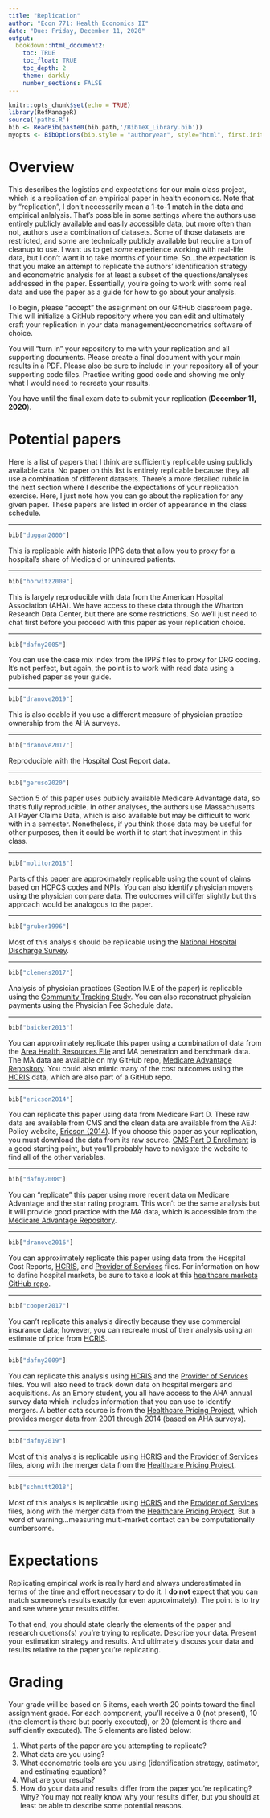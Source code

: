 ```yaml
---
title: "Replication"
author: "Econ 771: Health Economics II"
date: "Due: Friday, December 11, 2020"
output: 
  bookdown::html_document2:
    toc: TRUE
    toc_float: TRUE
    toc_depth: 2
    theme: darkly
    number_sections: FALSE
---
```


```r
knitr::opts_chunk$set(echo = TRUE)
library(RefManageR)
source('paths.R')
bib <- ReadBib(paste0(bib.path,'/BibTeX_Library.bib'))
myopts <- BibOptions(bib.style = "authoryear", style="html", first.inits=FALSE, max.names = 20, check.entries=FALSE)

```



# Overview
This describes the logistics and expectations for our main class project, which is a replication of an empirical paper in health economics. Note that by "replication", I don't necessarily mean a 1-to-1 match in the data and empirical anlalysis. That's possible in some settings where the authors use entirely publicly available and easily accessible data, but more often than not, authors use a combination of datasets. Some of those datasets are restricted, and some are technically publicly available but require a ton of cleanup to use. I want us to get *some* experience working with real-life data, but I don't want it to take months of your time. So...the expectation is that you make an attempt to replicate the authors' identification strategy and econometric analysis for at least a subset of the questions/analyses addressed in the paper. Essentially, you're going to work with some real data and use the paper as a guide for how to go about your analysis.

To begin, please "accept" the assignment on our GitHub classroom page. This will initialize a GitHub repository where you can edit and ultimately craft your replication in your data management/econometrics software of choice.  

You will "turn in" your repository to me with your replication and all supporting documents. Please create a final document with your main results in a PDF. Please also be sure to include in your repository all of your supporting code files. Practice writing good code and showing me only what I would need to recreate your results.

You have until the final exam date to submit your replication (**December 11, 2020**).


# Potential papers
Here is a list of papers that I think are sufficiently replicable using publicly available data. No paper on this list is entirely replicable because they all use a combination of different datasets. There's a more detailed rubric in the next section where I describe the expectations of your replication exercise. Here, I just note how you can go about the replication for any given paper. These papers are listed in order of appearance in the class schedule.


---

```r
bib["duggan2000"]
``` 

This is replicable with historic IPPS data that allow you to proxy for a hospital's share of Medicaid or uninsured patients.

---

```r
bib["horwitz2009"]
``` 

This is largely reproducible with data from the American Hospital Association (AHA). We have access to these data through the Wharton Research Data Center, but there are some restrictions. So we'll just need to chat first before you proceed with this paper as your replication choice.

---

```r
bib["dafny2005"]
``` 

You can use the case mix index from the IPPS files to proxy for DRG coding. It's not perfect, but again, the point is to work with read data using a published paper as your guide.

---

```r
bib["dranove2019"]
``` 

This is also doable if you use a different measure of physician practice ownership from the AHA surveys.


---

```r
bib["dranove2017"]
``` 

Reproducible with the Hospital Cost Report data.


---

```r
bib["geruso2020"]
``` 

Section 5 of this paper uses publicly available Medicare Advantage data, so that's fully reproducible. In other analyses, the authors use Massachusetts All Payer Claims Data, which is also available but may be difficult to work with in a semester. Nonetheless, if you think those data may be useful for other purposes, then it could be worth it to start that investment in this class.


---

```r
bib["molitor2018"]
``` 

Parts of this paper are approximately replicable using the count of claims based on HCPCS codes and NPIs. You can also identify physician movers using the physician compare data. The outcomes will differ slightly but this approach would be analogous to the paper.


---

```r
bib["gruber1996"]
``` 

Most of this analysis should be replicable using the [National Hospital Discharge Survey](https://www.cdc.gov/nchs/nhds/index.htm).


---

```r
bib["clemens2017"]
``` 

Analysis of physician practices (Section IV.E of the paper) is replicable using the [Community Tracking Study](https://www.icpsr.umich.edu/web/ICPSR/series/161). You can also reconstruct physician payments using the Physician Fee Schedule data.



---

```r
bib["baicker2013"]
``` 

You can approximately replicate this paper using a combination of data from the [Area Health Resources File](https://data.hrsa.gov/topics/health-workforce/ahrf) and MA penetration and benchmark data. The MA data are available on my GitHub repo, [Medicare Advantage Repository](https://github.com/imccart/Medicare-Advantage). You could also mimic many of the cost outcomes using the [HCRIS](https://github.com/imccart/HCRIS) data, which are also part of a GitHub repo.


---

```r
bib["ericson2014"]
``` 

You can replicate this paper using data from Medicare Part D. These raw data are available from CMS and the clean data are available from the AEJ: Policy website, [Ericson (2014)](https://www.aeaweb.org/articles?id=10.1257/pol.6.1.38). If you choose this paper as your replication, you must download the data from its raw source. [CMS Part D Enrollment](https://www.cms.gov/Research-Statistics-Data-and-Systems/Statistics-Trends-and-Reports/MCRAdvPartDEnrolData) is a good starting point, but you'll probably have to navigate the website to find all of the other variables.


---

```r
bib["dafny2008"]
``` 

You can "replicate" this paper using more recent data on Medicare Advantage and the star rating program. This won't be the same analysis but it will provide good practice with the MA data, which is accessible from the [Medicare Advantage Repository](https://github.com/imccart/Medicare-Advantage).


---

```r
bib["dranove2016"]
``` 

You can approximately replicate this paper using data from the Hospital Cost Reports, [HCRIS](https://github.com/imccart/HCRIS), and [Provider of Services](https://github.com/asacarny/provider-of-services) files. For information on how to define hospital markets, be sure to take a look at this [healthcare markets GitHub repo](https://github.com/graveja0/health-care-markets).


---

```r
bib["cooper2017"]
```

You can't replicate this analysis directly because they use commercial insurance data; however, you can recreate most of their analysis using an estimate of price from [HCRIS](https://github.com/imccart/HCRIS).


---

```r
bib["dafny2009"]
```

You can replicate this analysis using [HCRIS](https://github.com/imccart/HCRIS) and the [Provider of Services](https://github.com/asacarny/provider-of-services) files. You will also need to track down data on hospital mergers and acquisitions. As an Emory student, you all have access to the AHA annual survey data which includes information that you can use to identify mergers. A better data source is from the [Healthcare Pricing Project](https://healthcarepricingproject.org/), which provides merger data from 2001 through 2014 (based on AHA surveys).


---

```r
bib["dafny2019"]
```

Most of this analysis is replicable using [HCRIS](https://github.com/imccart/HCRIS) and the [Provider of Services](https://github.com/asacarny/provider-of-services) files, along with the merger data from the [Healthcare Pricing Project](https://healthcarepricingproject.org/).



---

```r
bib["schmitt2018"]
```

Most of this analysis is replicable using [HCRIS](https://github.com/imccart/HCRIS) and the [Provider of Services](https://github.com/asacarny/provider-of-services) files, along with the merger data from the [Healthcare Pricing Project](https://healthcarepricingproject.org/). But a word of warning...measuring multi-market contact can be computationally cumbersome.


# Expectations
Replicating empirical work is really hard and always underestimated in terms of the time and effort necessary to do it. I **do not** expect that you can match someone's results exactly (or even approximately). The point is to try and see where your results differ. 

To that end, you should state clearly the elements of the paper and research quetions(s) you're trying to replicate. Describe your data. Present your estimation strategy and results. And ultimately discuss your data and results relative to the paper you're replicating.

# Grading
Your grade will be based on 5 items, each worth 20 points toward the final assignment grade. For each component, you'll receive a 0 (not present), 10 (the element is there but poorly executed), or 20 (element is there and sufficiently executed). The 5 elements are listed below:

1. What parts of the paper are you attempting to replicate?
2. What data are you using?
3. What econometric tools are you using (identification strategy, estimator, and estimating equation)?
4. What are your results?
5. How do your data and results differ from the paper you're replicating? Why? You may not really know why your results differ, but you should at least be able to describe some potential reasons.